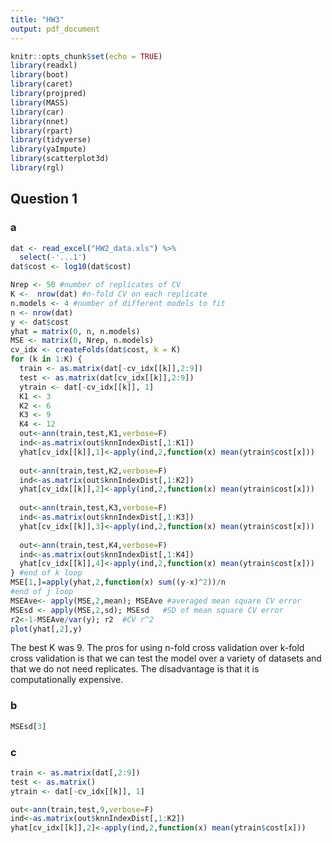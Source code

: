 ```yaml
---
title: "HW3"
output: pdf_document
---
```


```r
knitr::opts_chunk$set(echo = TRUE)
library(readxl)
library(boot)
library(caret)
library(projpred)
library(MASS)
library(car)
library(nnet)
library(rpart)
library(tidyverse)
library(yaImpute)
library(scatterplot3d)
library(rgl)
```

## Question 1

### a

```r
dat <- read_excel("HW2_data.xls") %>%
  select(-'...1')
dat$cost <- log10(dat$cost)

Nrep <- 50 #number of replicates of CV
K <-  nrow(dat) #n-fold CV on each replicate
n.models <- 4 #number of different models to fit
n <- nrow(dat)
y <- dat$cost
yhat = matrix(0, n, n.models) 
MSE <- matrix(0, Nrep, n.models)
cv_idx <- createFolds(dat$cost, k = K)
for (k in 1:K) {
  train <- as.matrix(dat[-cv_idx[[k]],2:9])
  test <- as.matrix(dat[cv_idx[[k]],2:9])
  ytrain <- dat[-cv_idx[[k]], 1]
  K1 <- 3
  K2 <- 6
  K3 <- 9
  K4 <- 12
  out<-ann(train,test,K1,verbose=F)
  ind<-as.matrix(out$knnIndexDist[,1:K1])
  yhat[cv_idx[[k]],1]<-apply(ind,2,function(x) mean(ytrain$cost[x]))
  
  out<-ann(train,test,K2,verbose=F)
  ind<-as.matrix(out$knnIndexDist[,1:K2])
  yhat[cv_idx[[k]],2]<-apply(ind,2,function(x) mean(ytrain$cost[x]))
  
  out<-ann(train,test,K3,verbose=F)
  ind<-as.matrix(out$knnIndexDist[,1:K3])
  yhat[cv_idx[[k]],3]<-apply(ind,2,function(x) mean(ytrain$cost[x]))
  
  out<-ann(train,test,K4,verbose=F)
  ind<-as.matrix(out$knnIndexDist[,1:K4])
  yhat[cv_idx[[k]],4]<-apply(ind,2,function(x) mean(ytrain$cost[x]))
} #end of k loop
MSE[1,]=apply(yhat,2,function(x) sum((y-x)^2))/n
#end of j loop
MSEAve<- apply(MSE,2,mean); MSEAve #averaged mean square CV error
MSEsd <- apply(MSE,2,sd); MSEsd   #SD of mean square CV error
r2<-1-MSEAve/var(y); r2  #CV r^2
plot(yhat[,2],y)
```

The best K was 9. The pros for using n-fold cross validation over k-fold cross validation is that we can test the model over a variety of datasets and that we do not need replicates. The disadvantage is that it is computationally expensive.

### b

```r
MSEsd[3]
```

### c

```r



train <- as.matrix(dat[,2:9])
test <- as.matrix()
ytrain <- dat[-cv_idx[[k]], 1]

out<-ann(train,test,9,verbose=F)
ind<-as.matrix(out$knnIndexDist[,1:K2])
yhat[cv_idx[[k]],2]<-apply(ind,2,function(x) mean(ytrain$cost[x]))
```
